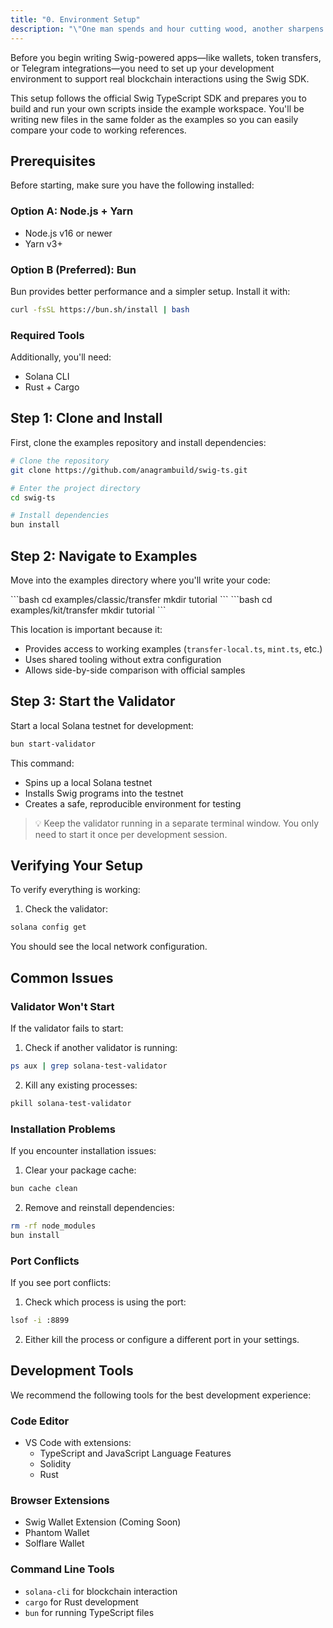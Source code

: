 ```yaml
---
title: "0. Environment Setup"
description: "\"One man spends and hour cutting wood, another sharpens his axe for 50 minutes and chops wood for 10 minutes\" - Somebody"
---
```


Before you begin writing Swig-powered apps—like wallets, token transfers, or Telegram integrations—you need to set up your development environment to support real blockchain interactions using the Swig SDK.

This setup follows the official Swig TypeScript SDK and prepares you to build and run your own scripts inside the example workspace. You'll be writing new files in the same folder as the examples so you can easily compare your code to working references.

## Prerequisites

Before starting, make sure you have the following installed:

### Option A: Node.js + Yarn
- Node.js v16 or newer
- Yarn v3+

### Option B (Preferred): Bun
Bun provides better performance and a simpler setup. Install it with:
```bash
curl -fsSL https://bun.sh/install | bash
```

### Required Tools
Additionally, you'll need:
- Solana CLI
- Rust + Cargo

## Step 1: Clone and Install

First, clone the examples repository and install dependencies:

```bash
# Clone the repository
git clone https://github.com/anagrambuild/swig-ts.git

# Enter the project directory
cd swig-ts

# Install dependencies
bun install
```

## Step 2: Navigate to Examples

Move into the examples directory where you'll write your code:

<Tabs>
  <Tab title="Classic">
    ```bash 
    cd examples/classic/transfer mkdir tutorial 
    ```
  </Tab>
  <Tab title="Kit">
  ```bash 
  cd examples/kit/transfer mkdir tutorial 
  ```
  </Tab>
</Tabs>

This location is important because it:
- Provides access to working examples (`transfer-local.ts`, `mint.ts`, etc.)
- Uses shared tooling without extra configuration
- Allows side-by-side comparison with official samples

## Step 3: Start the Validator

Start a local Solana testnet for development:

```bash
bun start-validator
```

This command:
- Spins up a local Solana testnet
- Installs Swig programs into the testnet
- Creates a safe, reproducible environment for testing

> 💡 Keep the validator running in a separate terminal window. You only need to start it once per development session.

## Verifying Your Setup

To verify everything is working:

1. Check the validator:
```bash
solana config get
```
You should see the local network configuration.

## Common Issues

### Validator Won't Start
If the validator fails to start:
1. Check if another validator is running:
```bash
ps aux | grep solana-test-validator
```
2. Kill any existing processes:
```bash
pkill solana-test-validator
```

### Installation Problems
If you encounter installation issues:
1. Clear your package cache:
```bash
bun cache clean
```
2. Remove and reinstall dependencies:
```bash
rm -rf node_modules
bun install
```

### Port Conflicts
If you see port conflicts:
1. Check which process is using the port:
```bash
lsof -i :8899
```
2. Either kill the process or configure a different port in your settings.

## Development Tools

We recommend the following tools for the best development experience:

### Code Editor
- VS Code with extensions:
  - TypeScript and JavaScript Language Features
  - Solidity
  - Rust

### Browser Extensions
- Swig Wallet Extension (Coming Soon)
- Phantom Wallet
- Solflare Wallet

### Command Line Tools
- `solana-cli` for blockchain interaction
- `cargo` for Rust development
- `bun` for running TypeScript files
